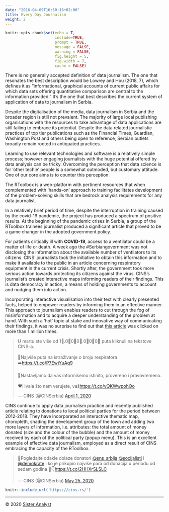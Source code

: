 ```yaml
---
date: "2016-04-09T16:50:16+02:00"
title: Every Day Journalism
weight: 2
---
```


```r
knitr::opts_chunk$set(echo = T,
                      include=TRUE,
                      prompt = TRUE,
                      message = FALSE,
                      warning = FALSE,
                      fig.height = 5,
                      fig.width = 7,
                      cache = FALSE)
```


There is no generally accepted definition of data journalism. The one that resonates the best description would be Lowrey and Hou (2018, 7), which defines it as “informational, graphical accounts of current public affairs for which data sets offering quantitative comparison are central to the information provided.” It’s the one that best describes the current system of application of data to journalism in Serbia.


Despite the digitalisation of the media, data journalism in Serbia and the broader region is still not prevalent. The majority of large local publishing organisations with the resources to take advantage of data applications are still failing to embrace its potential. Despite the data related journalistic practices of top tier publications such as the Financial Times, Guardian, Washington Post and others being open to reference, Serbian outlets broadly remain rooted in antiquated practices.

Learning to use relevant technologies and software is a relatively simple process; however engaging journalists with the huge potential offered by data analysis can be tricky. Overcoming the perception that data science is for ‘other techie’ people is a somewhat outmoded, but customary attitude. One of our core aims is to counter this perception.

The RToolbox is a web-platform with pertinent resources that when complemented with ‘hands-on’ approach to training facilitates development of the problem-solving skills that are  bedrock analysis requirements for any data journalist.

In a relatively brief period of time, despite the interruption in training caused by the covid-19 pandemic, the project has produced a spectrum of positive results. At the beginning of the pandemic crises in Serbia, a group of the RToolbox trainees journalist produced a significant article that proved to be a game changer in the adopted government policy.

For patients critically ill with **COVID-19**, access to a ventilator could be a matter of life or death. A week ago the #Serbiangovernment was not disclosing the information about the available number of ventilators to its citizens. CINS' journalists took the initiative to obtain this information and to make it available to the public in an article concerning respiratory equipment in the current crisis. Shortly after, the government took more serious action towards protecting its citizens against the virus. CINS’s journalist’s created interactive maps informing readers of their findings. This is data democracy in action, a means of holding governments to account and nudging them into action. 

Incorporating interactive visualisation into their text with clearly presented facts, helped to empower readers by informing them in an effective manner. This approach to journalism enables readers to cut through the fog of misinformation and to acquire a deeper understanding of the problem at hand. With such a ‘hot’ topic at stake and innovative way of communicating their findings, it was no surprise to find out that [this article](https://www.cins.rs/en/coronavirus-see-how-many-medical-ventilators-there-are-in-your-town/) was clicked on more than 1 million times.

<blockquote class="twitter-tweet"><p lang="und" dir="ltr">U martu ste više od 1⃣.0⃣0⃣0⃣.0⃣0⃣0⃣ puta kliknuli na tekstove CINS-a.<br> <br>🥇Najviše puta na istraživanje o broju respiratora ➡️<a href="https://t.co/P7EwjYuAq9">https://t.co/P7EwjYuAq9</a><br> <br>💪Nastavljamo da vas informišemo istinito, provereno i pravovremeno.<br> <br>❤️Hvala što nam verujete, vaš<a href="https://t.co/vQKWwpohQo">https://t.co/vQKWwpohQo</a></p>&mdash; CINS (@CINSerbia) <a href="https://twitter.com/CINSerbia/status/1245264684275699715?ref_src=twsrc%5Etfw">April 1, 2020</a></blockquote> <script async src="https://platform.twitter.com/widgets.js" charset="utf-8"></script>

CINS continue to apply data journalism practice and recently published article relating to donations to local political parties for the period between 2012-2018. They have incorporated an interactive thematic map, choropleth, shading the development group of the town and adding two more layers of information, i.e. attributes: the total amount of money donated (size and the colour of the bubble) and the amount of money received by each of the political party (popup menu). This is an excellent example of effective data journalism, employed as a direct result of CINS embracing the capacity of the RToolbox.

<blockquote class="twitter-tweet"><p lang="und" dir="ltr">🔎Pogledajte odakle dolaze donatori <a href="https://twitter.com/sns_srbija?ref_src=twsrc%5Etfw">@sns_srbija</a> <a href="https://twitter.com/socijalisti?ref_src=twsrc%5Etfw">@socijalisti</a> i <a href="https://twitter.com/demokrate?ref_src=twsrc%5Etfw">@demokrate</a> i ko je prikupio najviše para od donacija u periodu od sedam godina 💸👇<a href="https://t.co/2HHXrSLSLC">https://t.co/2HHXrSLSLC</a></p>&mdash; CINS (@CINSerbia) <a href="https://twitter.com/CINSerbia/status/1264812939401400320?ref_src=twsrc%5Etfw">May 25, 2020</a></blockquote> <script async src="https://platform.twitter.com/widgets.js" charset="utf-8"></script>



```r
knitr::include_url('https://cins.rs/')
```



-----------------------------
© 2020 [Sister Analyst](https://sisteranalyst.org)
